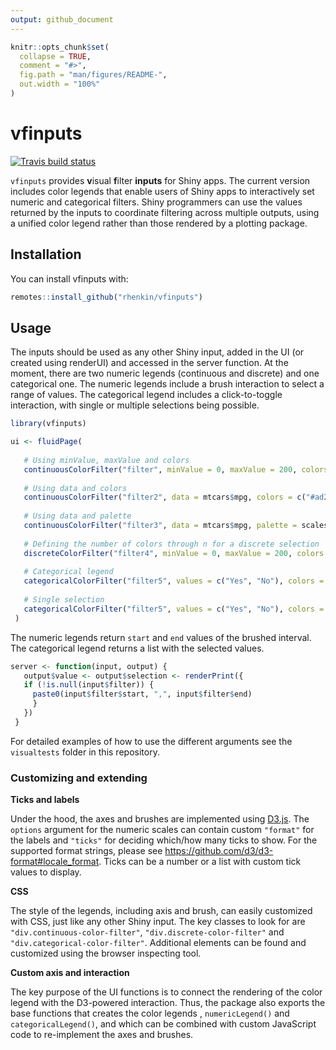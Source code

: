 ```yaml
---
output: github_document
---
```


<!-- README.md is generated from README.Rmd. Please edit that file -->

```r
knitr::opts_chunk$set(
  collapse = TRUE,
  comment = "#>",
  fig.path = "man/figures/README-",
  out.width = "100%"
)
```

# vfinputs

<!-- badges: start -->
[![Travis build status](https://travis-ci.com/rhenkin/vfinputs.svg?branch=master)](https://travis-ci.com/rhenkin/vfinputs)
<!-- badges: end -->

`vfinputs` provides **v**isual **f**ilter **inputs** for Shiny apps. The current version includes color legends that enable users of Shiny apps to interactively set numeric and categorical filters. Shiny programmers can use the values returned by the inputs to coordinate filtering across multiple outputs, using a unified color legend rather than those rendered by a plotting package.


## Installation

You can install vfinputs with:

``` r
remotes::install_github("rhenkin/vfinputs")
```

## Usage

The inputs should be used as any other Shiny input, added in the UI (or created using renderUI) and accessed in the server function. At the moment, there are two numeric legends (continuous and discrete) and one categorical one. The numeric legends include a brush interaction to select a range of values. The categorical legend includes a click-to-toggle interaction, with single or multiple selections being possible.


``` r
library(vfinputs)

ui <- fluidPage(
  
   # Using minValue, maxValue and colors
   continuousColorFilter("filter", minValue = 0, maxValue = 200, colors = c("#ad2a2a", "#3f91e8")),
   
   # Using data and colors
   continuousColorFilter("filter2", data = mtcars$mpg, colors = c("#ad2a2a", "#3f91e8")),
   
   # Using data and palette
   continuousColorFilter("filter3", data = mtcars$mpg, palette = scales::viridis_pal())
  
   # Defining the number of colors through n for a discrete selection
   discreteColorFilter("filter4", minValue = 0, maxValue = 200, colors = c("#ad2a2a", "#3f91e8"), n = 5),
   
   # Categorical legend
   categoricalColorFilter("filter5", values = c("Yes", "No"), colors = c("#FF0000", "#FF00FF"))
   
   # Single selection
   categoricalColorFilter("filter5", values = c("Yes", "No"), colors = c("#FF0000", "#FF00FF"), multiple = FALSE)
 )
```   

The numeric legends return `start` and `end` values of the brushed interval. The categorical legend returns a list with the selected values.
 
``` r
server <- function(input, output) {
   output$value <- output$selection <- renderPrint({
   if (!is.null(input$filter)) {
     paste0(input$filter$start, ",", input$filter$end)
     }
   })
 }
```

For detailed examples of how to use the different arguments see the `visualtests` folder in this repository.

### Customizing and extending 

**Ticks and labels**
 
Under the hood, the axes and brushes are implemented using [D3.js](http://d3js.org). The `options` argument for the numeric scales can contain custom `"format"` for the labels and `"ticks"` for deciding which/how many ticks to show. For the supported format strings, please see <https://github.com/d3/d3-format#locale_format>. Ticks can be a number or a list with custom tick values to display.

**CSS**

The style of the legends, including axis and brush, can easily customized with CSS, just like any other Shiny input. The key classes to look for are `"div.continuous-color-filter"`, `"div.discrete-color-filter"` and `"div.categorical-color-filter"`. Additional elements can be found and customized using the browser inspecting tool.  

**Custom axis and interaction**

The key purpose of the UI functions is to connect the rendering of the color legend with the D3-powered interaction. Thus, the package also exports the base functions that creates the color legends , `numericLegend()` and `categoricalLegend()`, and which can be combined with custom JavaScript code to re-implement the axes and brushes.

